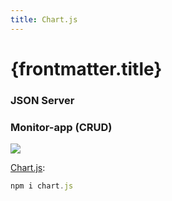 ```yaml
---
title: Chart.js
---
```



# {frontmatter.title}

### JSON Server

<CodePreview src="/codes/package/chartjs/monitor-app/back/db.json" highlightLines="26-70" />

### Monitor-app (CRUD)

![](/dw/imgs/package/chartjs/monitor-app.png)


<CodeTree src="/codes/package/chartjs/monitor-app/" githubUrl={true} />

[Chart.js](https://www.chartjs.org/docs/latest/):

```js
npm i chart.js
```

<CodePreview src="/codes/package/chartjs/monitor-app/front/js/components/LineChart.js" />

<CodePreview src="/codes/package/chartjs/monitor-app/front/js/main.js" highlightLines="19" />

<CodePreview src="/codes/package/chartjs/monitor-app/front/js/components/HostTableRow.js" highlightLines="28-33,54-65" />
